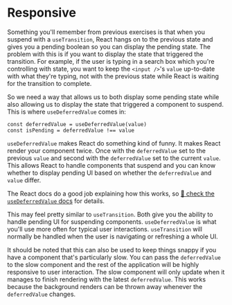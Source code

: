 # Responsive

Something you'll remember from previous exercises is that when you suspend with
a `useTransition`, React hangs on to the previous state and gives you a pending
boolean so you can display the pending state. The problem with this is if you
want to display the state that triggered the transition. For example, if the
user is typing in a search box which you're controlling with state, you want to
keep the `<input />`'s `value` up-to-date with what they're typing, not with
the previous state while React is waiting for the transition to complete.

So we need a way that allows us to both display some pending state while also
allowing us to display the state that triggered a component to suspend. This is
where `useDeferredValue` comes in:

```tsx
const deferredValue = useDeferredValue(value)
const isPending = deferredValue !== value
```

`useDeferredValue` makes React do something kind of funny. It makes React render
your component twice. Once with the `deferredValue` set to the previous `value`
and second with the `deferredValue` set to the current `value`. This allows
React to handle components that suspend and you can know whether to display
pending UI based on whether the `deferredValue` and `value` differ.

The React docs do a good job explaining how this works, so
[📜 check the `useDeferredValue` docs](https://react.dev/reference/react/useDeferredValue)
for details.

This may feel pretty similar to `useTransition`. Both give you the ability to
handle pending UI for suspending components. `useDeferredValue` is what you'll
use more often for typical user interactions. `useTransition` will normally be
handled when the user is navigating or refreshing a whole UI.

It should be noted that this can also be used to keep things snappy if you have
a component that's particularly slow. You can pass the `deferredValue` to the
slow component and the rest of the application will be highly responsive to user
interaction. The slow component will only update when it manages to finish
rendering with the latest `deferredValue`. This works because the background
renders can be thrown away whenever the `deferredValue` changes.
